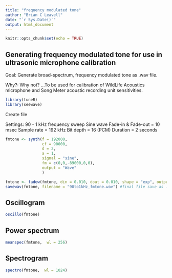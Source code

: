 ```yaml
---
title: "frequency modulated tone"
author: "Brian C Leavell"
date: "`r Sys.Date()`"
output: html_document
---
```


```r
knitr::opts_chunk$set(echo = TRUE)
```

## Generating frequency modulated tone for use in ultrasonic microphone calibration

Goal: Generate broad-spectrum, frequency modulated tone as .wav file.

Why?: Why not? ...To be used for calibration of WildLife Acoustics microphone and Song Meter acoustic recording unit sensitivities.

```r
library(tuneR)
library(seewave)
```

Create file

Settings:
90 - 1 kHz frequency sweep
Sine wave
Fade-in & Fade-out = 10 msec
Sample rate = 192 kHz
Bit depth = 16 (PCM)
Duration = 2 seconds

```r
fmtone <- synth(f = 192000,
                cf = 90000,
                d = 2,
                a = 1,
                signal = "sine",
                fm = c(0,0,-89000,0,0),
                output = "Wave"
                )

fmtone <- fadew(fmtone, din = 0.010, dout = 0.010, shape = "exp", output = "Wave") # 10 msec fade in and fade out
savewav(fmtone, filename = "90to1kHz_fmtone.wav") #final file save as .wav
```

## Oscillogram
``` r
oscillo(fmtone)
```

## Power spectrum
``` r
meanspec(fmtone,  wl = 256)
```

## Spectrogram
``` r
spectro(fmtone,  wl = 1024)
```
